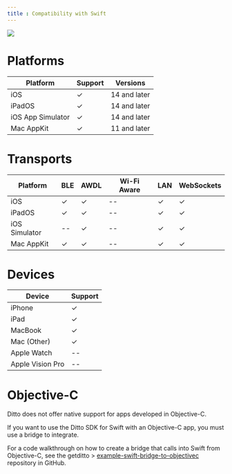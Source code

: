 ```yaml
---
title : Compatibility with Swift
---
```


<Frame>
<img src="/images/v4-4/release-1.png"/>
</Frame>


# Platforms

| **Platform** | **Support** | **Versions** |
| --- | --- | --- |
| iOS | ✓ | 14﻿ and later |
| iPadOS | ✓ | 14﻿ and later |
| iOS App Simulator | ✓ | 14﻿ and later |
| Mac AppKit | ✓ | 11﻿ and later |

# Transports
| **Platform** | **BLE** | **AWDL** | **Wi-Fi Aware** | **LAN** | **WebSockets** |
| --- | --- | --- | --- | --- | --- |
| iOS | ✓ | ✓ | \-- | ✓ | ✓ |
| iPadOS | ✓ | ✓ | \-- | ✓ | ✓ |
| iOS Simulator | \-- | ✓ | \-- | ✓ | ✓ |
| Mac AppKit | ✓ | ✓ | \-- | ✓ | ✓ |

# Devices
| **Device** | **Support** |
| --- | --- |
| iPhone | ✓ |
| iPad | ✓ |
| MacBook | ✓ |
| Mac (Other) | ✓ |
| Apple Watch | \-- |
| Apple Vision Pro | \-- |

# Objective-C
<Info>
Ditto does not offer native support for apps developed in Objective-C.

If you want to use the Ditto SDK for Swift with an Objective-C app, you must use a bridge to integrate.

For a code walkthrough on how to create a bridge that calls into Swift from Objective-C, see the getditto > [example-swift-bridge-to-objectivec](https://github.com/getditto/example-swift-bridge-to-objectivec "example-swift-bridge-to-objectivec") repository in GitHub.
</Info>


